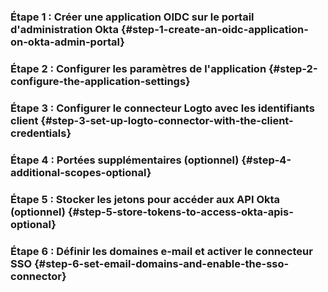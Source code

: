 
### Étape 1 : Créer une application OIDC sur le portail d'administration Okta \{#step-1-create-an-oidc-application-on-okta-admin-portal}

<Step1 />

### Étape 2 : Configurer les paramètres de l'application \{#step-2-configure-the-application-settings}

<Step2 />

### Étape 3 : Configurer le connecteur Logto avec les identifiants client \{#step-3-set-up-logto-connector-with-the-client-credentials}

<Step3 />

### Étape 4 : Portées supplémentaires (optionnel) \{#step-4-additional-scopes-optional}

<Step4 />

### Étape 5 : Stocker les jetons pour accéder aux API Okta (optionnel) \{#step-5-store-tokens-to-access-okta-apis-optional\}

<Step5 />

### Étape 6 : Définir les domaines e-mail et activer le connecteur SSO \{#step-6-set-email-domains-and-enable-the-sso-connector}

<Step6 />
